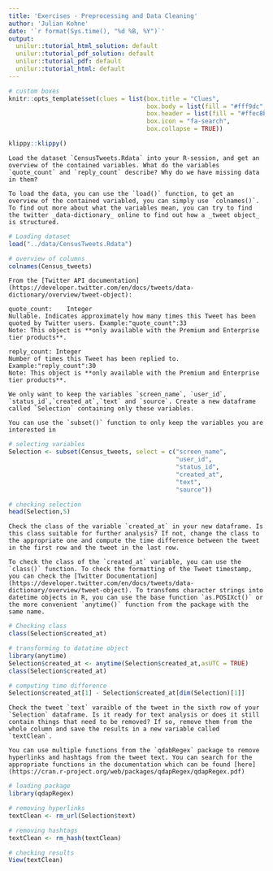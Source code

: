 ```yaml
---
title: 'Exercises - Preprocessing and Data Cleaning'
author: 'Julian Kohne'
date: '`r format(Sys.time(), "%d %B, %Y")`'
output:
  unilur::tutorial_html_solution: default
  unilur::tutorial_pdf_solution: default
  unilur::tutorial_pdf: default
  unilur::tutorial_html: default
---
```


```r
# custom boxes
knitr::opts_template$set(clues = list(box.title = "Clues",
                                      box.body = list(fill = "#fff9dc", colour = "black"),
                                      box.header = list(fill = "#ffec8b", colour = "black"),
                                      box.icon = "fa-search",
                                      box.collapse = TRUE))

```

```r
klippy::klippy()
```

```block
Load the dataset `CensusTweets.Rdata` into your R-session, and get an overview of the contained variables. What do the variables `quote_count` and `reply_count` describe? Why do we have missing data in them?
```

```block
To load the data, you can use the `load()` function, to get an overview of the contained variabled, you can simply use `colnames()`. To find out more about what the variables mean, you can try to find the twitter _data-dictionary_ online to find out how a _tweet object_ is structured.

```

```r
# Loading dataset
load("../data/CensusTweets.Rdata")

# overview of columns
colnames(Census_tweets)

```

```block

From the [Twitter API documentation](https://developer.twitter.com/en/docs/tweets/data-dictionary/overview/tweet-object):

quote_count:	Integer	
Nullable. Indicates approximately how many times this Tweet has been quoted by Twitter users. Example:"quote_count":33
Note: This object is **only available with the Premium and Enterprise tier products**.

reply_count: Integer	
Number of times this Tweet has been replied to. Example:"reply_count":30
Note: This object is **only available with the Premium and Enterprise tier products**.

```


```block
We only want to keep the variables `screen_name`, `user_id`, `status_id`,`created_at`,`text` and `source`. Create a new dataframe called `Selection` containing only these variables.
```

```block
You can use the `subset()` function to only keep the variables you are interested in

```

```r
# selecting variables
Selection <- subset(Census_tweets, select = c("screen_name",
                                              "user_id",
                                              "status_id",
                                              "created_at",
                                              "text",
                                              "source"))

# checking selection
head(Selection,5)

```

```block
Check the class of the variable `created_at` in your new dataframe. Is this class suitable for further analysis? If not, change the class to the appropriate one and compute the time difference between the tweet in the first row and the tweet in the last row.

```

```block
To check the class of the `created_at` variable, you can use the `class()` function. To check the formatting of the Tweet timestamp, you can check the [Twitter Documentation](https://developer.twitter.com/en/docs/tweets/data-dictionary/overview/tweet-object). To transfoms character strings into datetime objects in R, you can use the base function `as.POSIXct()` or the more convenient `anytime()` function from the package with the same name.

```

```r
# Checking class
class(Selection$created_at)

# transforming to datatime object
library(anytime)
Selection$created_at <- anytime(Selection$created_at,asUTC = TRUE)
class(Selection$created_at)

# computing time difference
Selection$created_at[1] - Selection$created_at[dim(Selection)[1]]

```

```block
Check the tweet `text` varaible of the tweet in the sixth row of your `Selection` dataframe. Is it ready for text analysis or does it still contain things that need to be removed? If so, remove them from the whole column and save the results in a new variable called `textClean`.

```

```block
You can use multiple functions from the `qdabRegex` package to remove hyperlinks and hashtags from the tweet text. You can search for the appropriate functions in the documentation which can be found [here](https://cran.r-project.org/web/packages/qdapRegex/qdapRegex.pdf)

```
```r
# loading package
library(qdapRegex)

# removing hyperlinks
textClean <- rm_url(Selection$text)

# removing hashtags
textClean <- rm_hash(textClean)

# checking results
View(textClean)

```
